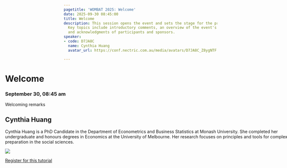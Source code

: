 ```yaml
---
pagetitle: 'WOMBAT 2025: Welcome'
date: 2025-09-30 08:45:00
title: Welcome
description: This session opens the event and sets the stage for the program ahead.
  Key topics include introductory comments, an overview of the event's objectives,
  and acknowledgments of participants and sponsors.
speaker:
- code: D7JA8C
  name: Cynthia Huang
  avatar_url: https://conf.nectric.com.au/media/avatars/D7JA8C_Z8ygNTF.jpeg

---
```


:::::: {.grid style="width: 100vw;  transform: translateX(-20%);"}
::: {#sponsors_banner .g-col-12 .title}
# Welcome

### September 30, 08:45 am
:::

::: {.g-col-12 .full_text_block}

Welcoming remarks

::: speaker
## Cynthia Huang

Cynthia Huang is a PhD Candidate in the Department of Econometrics and Business Statistics at Monash University. She completed her undergraduate and honours degrees in Economics at the University of Melbourne. Her research focuses on principles and tools for complex data preparation in the social sciences.

![](https://conf.nectric.com.au/media/avatars/D7JA8C_Z8ygNTF.jpeg)
:::


::: register-btn
[Register for this tutorial](/participation/register.html)
:::

:::

<div>

</div>
::::::

```{=html}
<style>
#title-block-header {
display: none !important;
}
</style>
```
